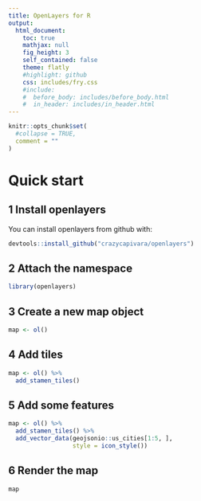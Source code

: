 ```yaml
---
title: OpenLayers for R
output:
  html_document:
    toc: true
    mathjax: null
    fig_height: 3
    self_contained: false
    theme: flatly
    #highlight: github
    css: includes/fry.css
    #include:
    #  before_body: includes/before_body.html
    #  in_header: includes/in_header.html
---
```


```r
knitr::opts_chunk$set(
  #collapse = TRUE,
  comment = ""
)
```

# Quick start

## 1 Install openlayers

You can install openlayers from github with:

```r
devtools::install_github("crazycapivara/openlayers")
```

## 2 Attach the namespace

```r
library(openlayers)
```

## 3 Create a new map object

```r
map <- ol()
```

## 4 Add tiles

```r
map <- ol() %>%
  add_stamen_tiles()
```

## 5 Add some features

```r
map <- ol() %>%
  add_stamen_tiles() %>%
  add_vector_data(geojsonio::us_cities[1:5, ],
                  style = icon_style())
```

## 6 Render the map

```r
map
```
